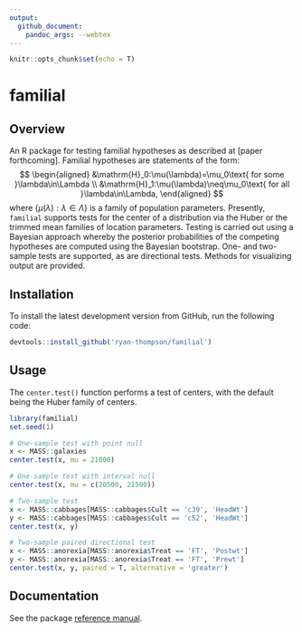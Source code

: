 ```yaml
---
output: 
  github_document:
    pandoc_args: --webtex
---
```


```r
knitr::opts_chunk$set(echo = T)
```

# familial

<!-- [![R-CMD-check](https://github.com/ryan-thompson/familial/workflows/R-CMD-check/badge.svg)](https://github.com/ryan-thompson/familial/actions) -->
<!-- [![codecov](https://codecov.io/gh/ryan-thompson/familial/branch/master/graph/badge.svg)](https://github.com/ryan-thompson/familial/actions) -->

## Overview

An R package for testing familial hypotheses as described at [paper forthcoming]. Familial hypotheses are statements of the form:
$$
\begin{aligned}
&\mathrm{H}_0:\mu(\lambda)=\mu_0\text{ for some }\lambda\in\Lambda \\
&\mathrm{H}_1:\mu(\lambda)\neq\mu_0\text{ for all }\lambda\in\Lambda,
\end{aligned}
$$
where $\{\mu(\lambda):\lambda\in\Lambda\}$ is a family of population parameters. Presently, `familial` supports tests for the center of a distribution via the Huber or the trimmed mean families of location parameters. Testing is carried out using a Bayesian approach whereby the posterior probabilities of the competing hypotheses are computed using the Bayesian bootstrap. One- and two-sample tests are supported, as are directional tests. Methods for visualizing output are provided.

## Installation

<!-- To install the latest stable version from CRAN, run the following code: -->
<!-- ``` {r, eval = F} -->
<!-- install.packages('familial') -->
<!-- ``` -->

To install the latest development version from GitHub, run the following code:
``` r
devtools::install_github('ryan-thompson/familial')
```

## Usage

The `center.test()` function performs a test of centers, with the default being the Huber family of centers.
```r
library(familial)
set.seed(1)

# One-sample test with point null
x <- MASS::galaxies
center.test(x, mu = 21000)

# One-sample test with interval null
center.test(x, mu = c(20500, 21500))

# Two-sample test
x <- MASS::cabbages[MASS::cabbages$Cult == 'c39', 'HeadWt']
y <- MASS::cabbages[MASS::cabbages$Cult == 'c52', 'HeadWt']
center.test(x, y)

# Two-sample paired directional test
x <- MASS::anorexia[MASS::anorexia$Treat == 'FT', 'Postwt']
y <- MASS::anorexia[MASS::anorexia$Treat == 'FT', 'Prewt']
center.test(x, y, paired = T, alternative = 'greater')
```

## Documentation

See the package [reference manual](familial_0.1.0.pdf).

<!-- See the package [vignette](https://CRAN.R-project.org/package=familial/vignettes/vignette.html) or [reference manual](https://CRAN.R-project.org/package=familial/familial.pdf). -->

